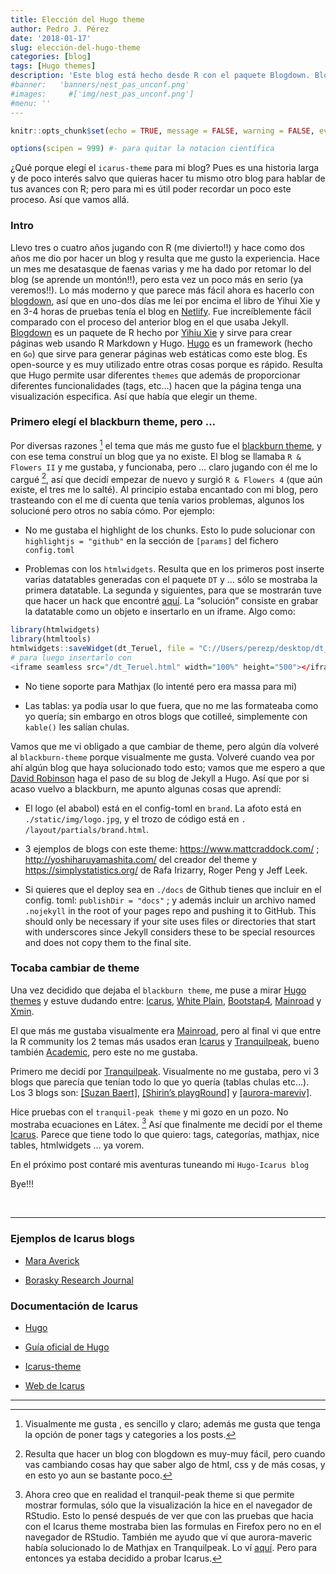 ```yaml
---
title: Elección del Hugo theme
author: Pedro J. Pérez
date: '2018-01-17'
slug: elección-del-hugo-theme
categories: [blog]
tags: [Hugo themes]
description: 'Este blog está hecho desde R con el paquete Blogdown. Blogdown usa Hugo, y Hugo tiene diversas skins o themes. El theme de Hugo que he elegido para mi blog es Icarus. En este post describo el proceso y explico los motivos por los que me acabé decidiendo por Icarus; vamos que en el post cuento ¿cómo elegí el theme de mi Hugo blog?'
#banner:   'banners/nest_pas_unconf.png'
#images:     #['img/nest_pas_unconf.png']
#menu: ''
---
```



```r
knitr::opts_chunk$set(echo = TRUE, message = FALSE, warning = FALSE, eval = TRUE )
```

```r
options(scipen = 999) #- para quitar la notacion científica
```
 
¿Qué porque elegí el `icarus-theme` para mi blog? Pues es una historia larga y de poco interés salvo que quieras hacer tu mismo otro blog para hablar de tus avances con R; pero para mi es útil poder recordar un poco este proceso. Así que vamos allá. 

### Intro

Llevo tres o cuatro años jugando con R (me divierto!!) y hace como dos años me dio por hacer un blog y resulta que me gusto la experiencia. Hace un mes me desatasque de faenas varias y me ha dado por retomar lo del blog (se aprende un montón!!), pero esta vez un poco más en serio (ya veremos!!). Lo más moderno y que parece más fácil ahora es hacerlo con [blogdown](https://bookdown.org/yihui/blogdown/), así que en uno-dos días me leí por encima el libro de  Yihui Xie y en 3-4 horas de pruebas tenía el blog en [Netlify](https://www.netlify.com/). Fue increíblemente fácil comparado con el proceso del anterior blog en el que usaba Jekyll.  
[Blogdown](https://bookdown.org/yihui/blogdown/) es un paquete de R hecho por [Yihiu Xie](https://yihui.name/en/) y sirve para crear páginas web usando R Markdown y Hugo. [Hugo](https://gohugo.io/) es un framework (hecho en `Go`) que sirve para generar páginas web estáticas como este blog. Es open-source y es muy utilizado entre otras cosas porque es rápido. 
Resulta que Hugo permite usar diferentes `themes` que además de proporcionar diferentes funcionalidades (tags, etc...) hacen que la página tenga una visualización especifica. Así que había que elegir un theme.

### Primero elegí el blackburn theme, pero ...

Por diversas razones [^1] el tema que más me gusto fue el [blackburn theme](https://themes.gohugo.io/blackburn/), y con ese tema construí un blog que ya no existe. El blog se llamaba `R & Flowers II` y me gustaba, y funcionaba, pero ... claro jugando con él me lo cargué [^2], así que decidí empezar de nuevo y surgió  `R & Flowers 4` (que aún existe, el tres me lo salté). Al principio estaba encantado con mi blog, pero trasteando con el me dí cuenta que tenía varios problemas, algunos los solucioné pero otros no sabía cómo. Por ejemplo:

  - No me gustaba el highlight de los chunks. Esto lo pude solucionar con `highlightjs = "github"` en la sección de `[params]` del fichero `config.toml`
  
  - Problemas con los `htmlwidgets`. Resulta que en los primeros post inserte varias datatables generadas con el paquete `DT` y ... sólo se mostraba la primera datatable. La segunda y siguientes, para que se mostrarán tuve que hacer un hack que encontré [aquí](https://stackoverflow.com/questions/43594039/dt-package-not-working-with-blogdown-using-hugo-future-imperfect-theme). La "solución" consiste en grabar la datatable como un objeto e insertarlo en un iframe. Algo como:
  
```r
library(htmlwidgets)
library(htmltools)
htmlwidgets::saveWidget(dt_Teruel, file = "C://Users/perezp/desktop/dt_Teruel.html", selfcontained = TRUE)
# para luego insertarlo con
<iframe seamless src="/dt_Teruel.html" width="100%" height="500"></iframe>
```

  - No tiene soporte para Mathjax (lo intenté pero era massa para mi)
  
  - Las tablas: ya podía usar lo que fuera, que no me las formateaba como yo quería; sin embargo en otros blogs que cotilleé, simplemente con `kable()` les salían chulas.
  
  
Vamos que me vi obligado a que cambiar de theme, pero algún día volveré al `blackburn-theme` porque visualmente me gusta. Volveré cuando vea por ahí algún blog que haya solucionado todo esto; vamos que me espero a que [David Robinson](http://varianceexplained.org/) haga el paso de su blog de Jekyll a Hugo. Así que por si acaso vuelvo  a blackburn, me apunto algunas cosas que aprendí:

  - El logo (el ababol) está en el config-toml en `brand`. La afoto está en `./static/img/logo.jpg`, y el trozo de código está en `. /layout/partials/brand.html`.
  
  - 3 ejemplos de blogs con este theme:  <https://www.mattcraddock.com/> ; <http://yoshiharuyamashita.com/> del creador del theme y  <https://simplystatistics.org/> de Rafa Irizarry, Roger Peng y Jeff Leek.
  
  - Si quieres que el deploy sea en `./docs` de Github tienes que incluir en el config. toml: `publishDir = "docs"` ; y además incluir un archivo  named `.nojekyll` in the root of your pages repo and pushing it to GitHub. This should only be necessary if your site uses files or directories that start with underscores since Jekyll considers these to be special resources and does not copy them to the final site.


### Tocaba cambiar de theme

Una vez decidido que dejaba el `blackburn theme`, me puse a mirar [Hugo themes](https://themes.gohugo.io/) y estuve dudando entre: [Icarus](https://themes.gohugo.io/hugo-icarus/), [White Plain](https://themes.gohugo.io/whiteplain/), [Bootstap4](https://themes.gohugo.io/bootstrap/), [Mainroad](https://themes.gohugo.io/mainroad/) y [Xmin](https://themes.gohugo.io/hugo-xmin/).

El que más me gustaba visualmente era [Mainroad](https://themes.gohugo.io/mainroad/), pero al final vi que entre la R community los 2 temas más usados eran [Icarus](https://themes.gohugo.io/hugo-icarus/) y [Tranquilpeak](https://themes.gohugo.io/hugo-tranquilpeak-theme/), bueno también [Academic](https://themes.gohugo.io/academic/), pero este no me gustaba.

Primero me decidí por [Tranquilpeak](https://themes.gohugo.io/hugo-tranquilpeak-theme/). Visualmente no me gustaba, pero vi 3 blogs que parecía que tenían todo lo que yo quería (tablas chulas etc...). Los 3 blogs son: [[Suzan Baert]](https://suzanbaert.netlify.com/), [[Shirin's playgRound]](https://shirinsplayground.netlify.com/) y [[aurora-mareviv]](https://aurora-mareviv.github.io/).

Hice pruebas con el `tranquil-peak theme` y mi gozo en un pozo. No mostraba ecuaciones en Látex. [^3] Así que finalmente me decidí por el theme [Icarus](https://themes.gohugo.io/hugo-icarus/). Parece que tiene todo lo que quiero: tags, categorías, mathjax, nice tables, htmlwidgets ... ya vorem.

En el próximo post contaré mis aventuras tuneando mi `Hugo-Icarus blog`


Bye!!!

<br>

------------

### Ejemplos de Icarus blogs

- [Mara Averick](https://maraaverick.rbind.io/)


- [ Borasky Research Journal](https://www.znmeb.mobi/)


### Documentación de Icarus

- [Hugo](https://gohugo.io/)

- [Guía oficial de Hugo](https://gohugo.io/getting-started/installing/)

- [Icarus-theme](https://themes.gohugo.io/hugo-icarus/)

- [Web de Icarus](https://github.com/digitalcraftsman/hugo-icarus-theme)



------------


[^1]: Visualmente me gusta , es sencillo y claro; además me gusta que tenga la opción de poner tags y categories a los posts.

[^2]: Resulta que hacer un blog con blogdown es muy-muy fácil, pero cuando vas cambiando cosas hay que saber algo de html, css y de más cosas, y en esto yo aun se bastante poco.

[^3]: Ahora creo que en realidad el tranquil-peak theme si que permite mostrar formulas, sólo que la visualización la hice en el navegador de RStudio. Esto lo pensé después de ver que con las pruebas que hacia con el Icarus theme mostraba bien las formulas en Firefox pero no en el navegador de RStudio. También me ayudo que ví que aurora-maveric había solucionado lo de Mathjax en Tranquilpeak. Lo ví [aquí](https://github.com/kakawait/hugo-tranquilpeak-theme/pull/191). Pero para entonces ya estaba decidido a probar Icarus.
